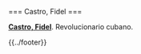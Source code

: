<noinclude>{{header|1=Fidel Castro}}</noinclude>

<includeonly>=== Castro, Fidel ===</includeonly>

'''[[castro-fidel|Castro, Fidel]]'''. Revolucionario cubano.

<noinclude>{{../footer}}</noinclude>
